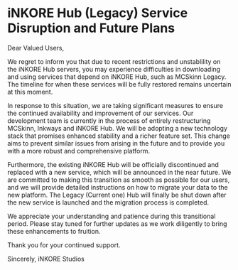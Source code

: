 # iNKORE Hub (Legacy) Service Disruption and Future Plans

Dear Valued Users,

We regret to inform you that due to recent restrictions and unstablility on the iNKORE Hub servers, you may experience difficulties in downloading and using services that depend on iNKORE Hub, such as MCSkinn Legacy. The timeline for when these services will be fully restored remains uncertain at this moment.

In response to this situation, we are taking significant measures to ensure the continued availability and improvement of our services. Our development team is currently in the process of entirely restructuring MCSkinn, Inkways and iNKORE Hub. We will be adopting a new technology stack that promises enhanced stability and a richer feature set. This change aims to prevent similar issues from arising in the future and to provide you with a more robust and comprehensive platform.

Furthermore, the existing iNKORE Hub will be officially discontinued and replaced with a new service, which will be announced in the near future. We are committed to making this transition as smooth as possible for our users, and we will provide detailed instructions on how to migrate your data to the new platform. The Legacy (Current one) Hub will finally be shut down after the new service is launched and the migration process is completed.

We appreciate your understanding and patience during this transitional period. Please stay tuned for further updates as we work diligently to bring these enhancements to fruition.

Thank you for your continued support.

Sincerely,
iNKORE Studios